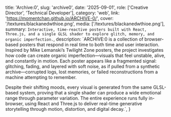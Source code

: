   title: 'Archive:0',
  slug: 'archive0',
  date: '2025-09-01',
  role: ['Creative Director', 'Technical Developer'],
  category: 'web',
  link: 'https://momentchan.github.io/ARCHIVE-0/',
  cover: '/textures/blackanedwthioe.png',
  media: ['/textures/blackanedwthioe.png'],
  summary: `Interactive, time-reactive posters built with React, Three.js, and a single GLSL shader to explore glitch, memory, and organic imperfection.`,
  description: `ARCHIVE:0 is a collection of browser-based posters that respond in real time to both time and user interaction. Inspired by Mike Lemanski’s Twilight Zone posters, the project investigates how code can create organic imperfection—visuals that feel unstable, alive, and constantly in motion.
  Each poster appears like a fragmented signal: glitching, fading, and layered with soft noise, as if pulled from a synthetic archive—corrupted logs, lost memories, or failed reconstructions from a machine attempting to remember.
  
  Despite their shifting moods, every visual is generated from the same GLSL-based system, proving that a single shader can produce a wide emotional range through parameter variation. The entire experience runs fully in-browser, using React and Three.js to deliver real-time generative storytelling through motion, distortion, and digital decay.`,
}
